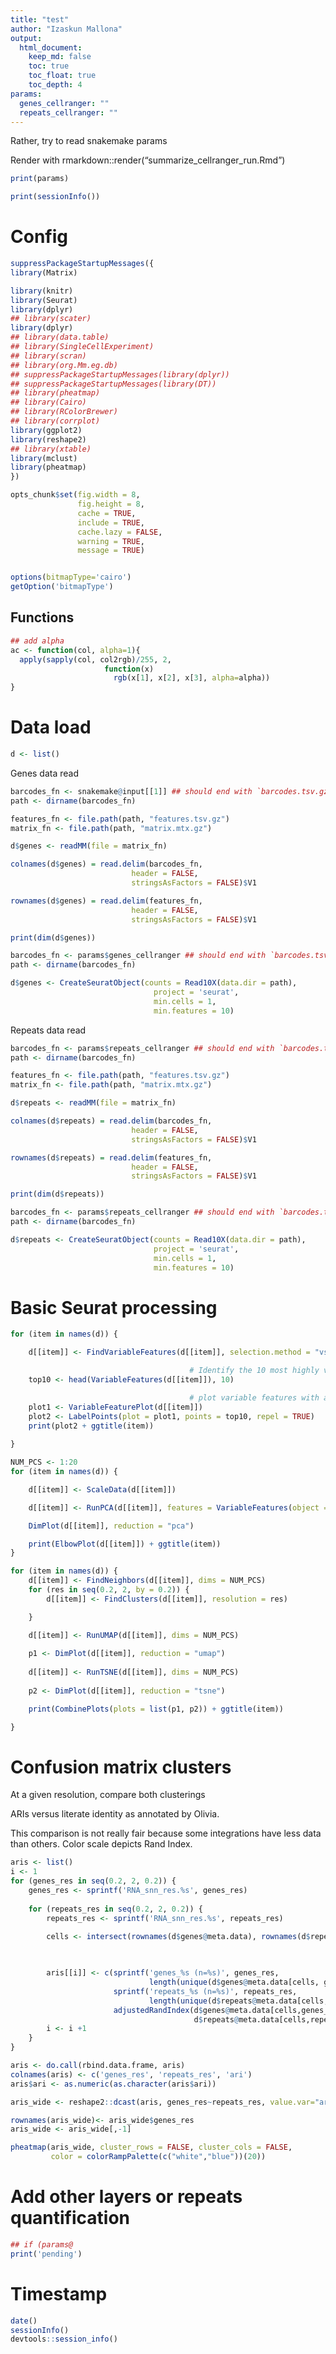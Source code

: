 ```yaml
---
title: "test"
author: "Izaskun Mallona"
output:
  html_document:
    keep_md: false
    toc: true
    toc_float: true
    toc_depth: 4
params:
  genes_cellranger: ""
  repeats_cellranger: ""
---
```


Rather, try to read snakemake params

Render with rmarkdown::render("summarize_cellranger_run.Rmd")

```r
print(params)
```

```r
print(sessionInfo())
```

# Config

```r
suppressPackageStartupMessages({
library(Matrix)

library(knitr)
library(Seurat)
library(dplyr)
## library(scater)
library(dplyr)
## library(data.table)
## library(SingleCellExperiment)
## library(scran)
## library(org.Mm.eg.db)
## suppressPackageStartupMessages(library(dplyr))
## suppressPackageStartupMessages(library(DT))
## library(pheatmap)
## library(Cairo)
## library(RColorBrewer)
## library(corrplot)
library(ggplot2)
library(reshape2)
## library(xtable)
library(mclust)
library(pheatmap)
})
```

```r
opts_chunk$set(fig.width = 8,
               fig.height = 8,
               cache = TRUE,
               include = TRUE,
               cache.lazy = FALSE,
               warning = TRUE,
               message = TRUE)


options(bitmapType='cairo')
getOption('bitmapType')
```


## Functions

```r
## add alpha
ac <- function(col, alpha=1){
  apply(sapply(col, col2rgb)/255, 2, 
                     function(x) 
                       rgb(x[1], x[2], x[3], alpha=alpha))  
}

```

# Data load


```r
d <- list()
```

Genes data read

```r

barcodes_fn <- snakemake@input[[1]] ## should end with `barcodes.tsv.gz`
path <- dirname(barcodes_fn)

features_fn <- file.path(path, "features.tsv.gz")
matrix_fn <- file.path(path, "matrix.mtx.gz")

d$genes <- readMM(file = matrix_fn)

colnames(d$genes) = read.delim(barcodes_fn, 
                           header = FALSE,
                           stringsAsFactors = FALSE)$V1

rownames(d$genes) = read.delim(features_fn, 
                           header = FALSE,
                           stringsAsFactors = FALSE)$V1

print(dim(d$genes))

```


```r
barcodes_fn <- params$genes_cellranger ## should end with `barcodes.tsv.gz`
path <- dirname(barcodes_fn)

d$genes <- CreateSeuratObject(counts = Read10X(data.dir = path),
                                project = 'seurat',
                                min.cells = 1,
                                min.features = 10)
```


Repeats data read

```r

barcodes_fn <- params$repeats_cellranger ## should end with `barcodes.tsv.gz`
path <- dirname(barcodes_fn)

features_fn <- file.path(path, "features.tsv.gz")
matrix_fn <- file.path(path, "matrix.mtx.gz")

d$repeats <- readMM(file = matrix_fn)

colnames(d$repeats) = read.delim(barcodes_fn, 
                           header = FALSE,
                           stringsAsFactors = FALSE)$V1

rownames(d$repeats) = read.delim(features_fn, 
                           header = FALSE,
                           stringsAsFactors = FALSE)$V1

print(dim(d$repeats))
```


```r
barcodes_fn <- params$repeats_cellranger ## should end with `barcodes.tsv.gz`
path <- dirname(barcodes_fn)

d$repeats <- CreateSeuratObject(counts = Read10X(data.dir = path),
                                project = 'seurat',
                                min.cells = 1,
                                min.features = 10)

```

# Basic Seurat processing

```r
for (item in names(d)) {

    d[[item]] <- FindVariableFeatures(d[[item]], selection.method = "vst", nfeatures = 2000)

                                        # Identify the 10 most highly variable genes
    top10 <- head(VariableFeatures(d[[item]]), 10)

                                        # plot variable features with and without labels
    plot1 <- VariableFeaturePlot(d[[item]])
    plot2 <- LabelPoints(plot = plot1, points = top10, repel = TRUE)
    print(plot2 + ggtitle(item))
    
}
```

```r
NUM_PCS <- 1:20
for (item in names(d)) {

    d[[item]] <- ScaleData(d[[item]])

    d[[item]] <- RunPCA(d[[item]], features = VariableFeatures(object = d[[item]]))

    DimPlot(d[[item]], reduction = "pca")

    print(ElbowPlot(d[[item]]) + ggtitle(item))
}
```

```r
for (item in names(d)) {
    d[[item]] <- FindNeighbors(d[[item]], dims = NUM_PCS)
    for (res in seq(0.2, 2, by = 0.2)) {
        d[[item]] <- FindClusters(d[[item]], resolution = res)

    }

    d[[item]] <- RunUMAP(d[[item]], dims = NUM_PCS)
        
    p1 <- DimPlot(d[[item]], reduction = "umap")
        
    d[[item]] <- RunTSNE(d[[item]], dims = NUM_PCS)
        
    p2 <- DimPlot(d[[item]], reduction = "tsne")

    print(CombinePlots(plots = list(p1, p2)) + ggtitle(item))

}


```

# Confusion matrix clusters

At a given resolution, compare both clusterings

ARIs versus literate identity as annotated by Olivia.

This comparison is not really fair because some integrations have less data than others. Color scale depicts Rand Index.

```r
aris <- list()
i <- 1
for (genes_res in seq(0.2, 2, 0.2)) {
    genes_res <- sprintf('RNA_snn_res.%s', genes_res)
    
    for (repeats_res in seq(0.2, 2, 0.2)) {
        repeats_res <- sprintf('RNA_snn_res.%s', repeats_res)

        cells <- intersect(rownames(d$genes@meta.data), rownames(d$repeats@meta.data))
        
   

        aris[[i]] <- c(sprintf('genes_%s (n=%s)', genes_res,
                               length(unique(d$genes@meta.data[cells, genes_res]))),
                       sprintf('repeats_%s (n=%s)', repeats_res,
                               length(unique(d$repeats@meta.data[cells, repeats_res]))),
                       adjustedRandIndex(d$genes@meta.data[cells,genes_res],
                                         d$repeats@meta.data[cells,repeats_res]))
        i <- i +1
    }    
}

aris <- do.call(rbind.data.frame, aris)
colnames(aris) <- c('genes_res', 'repeats_res', 'ari')
aris$ari <- as.numeric(as.character(aris$ari))
```


```r
aris_wide <- reshape2::dcast(aris, genes_res~repeats_res, value.var="ari")

rownames(aris_wide)<- aris_wide$genes_res
aris_wide <- aris_wide[,-1]

pheatmap(aris_wide, cluster_rows = FALSE, cluster_cols = FALSE,
         color = colorRampPalette(c("white","blue"))(20))
```

# Add other layers or repeats quantification


```r
## if (params@
print('pending')
```



# Timestamp

```r
date()
sessionInfo()
devtools::session_info()

```

